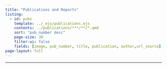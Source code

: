 ```yaml
---
title: "Publications and Reports"
listing:
  - id: pubs
    template: ../_ejs/publications.ejs
    contents: ../publications/***/**/*.qmd
    sort: "pub_number desc"
    page-size: 30
    filter-ui: false
    fields: [image, pub_number, title, publication, author,url_source]
page-layout: full
---
```


<hr>

:::{#pubs}
:::
